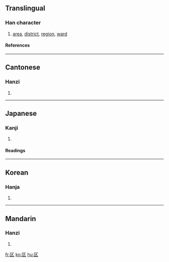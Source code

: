 {{see|區}}

==Translingual==
===Han character===
{{Han char|rn=23|rad=匸|as=02|sn=4|four=|canj=尸大 (SK)}}
# [[area]], [[district]], [[region]], [[ward]]
====References====
{{Han ref|kx=0154.361|dkj=02674|hdz=10081.050|uh=533A|ud=21306}}
----
==Cantonese==
===Hanzi===
{{yue-hanzi|jyut=|y=au1, keui1}}
# {{defn|Cantonese}}
----
==Japanese==
===Kanji===
{{ja-kanji|grade=3|rs=匸02}}
# {{defn|Japanese}} 
====Readings====
{{ja-readings|on=[[く]] (ku), [[おう]] (ō), [[こう]] (kō)|kun=}}
----
==Korean==
===Hanja===
{{ko-hanja|hangeul=[[구]], [[우]]|rv=gu, u|mr=ku, u}}
# {{defn|Korean}}
----
==Mandarin==
===Hanzi===
{{cmn-hanzi|tra=區|pin=[[qū]] (qu1)|wg=ch'ü<sup>1</sup>}}
# {{defn|Mandarin}}

[[fr:区]]
[[ko:区]]
[[hu:区]]